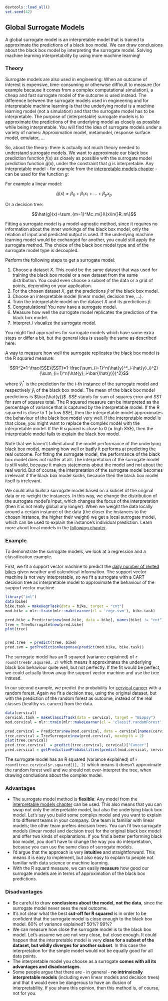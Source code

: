 ```r
devtools::load_all()
set.seed(42)
```

## Global Surrogate Models  {#global}

A global surrogate model is an interpretable model that is trained to approximate the predictions of a black box model. We can draw conclusions about the black box model by interpreting the surrogate model. Solving machine learning interpretability by using more machine learning!


### Theory

<!-- origins -->
Surrogate models are also used in engineering:
When an outcome of interest is expensive, time-consuming or otherwise difficult to measure (for example because it comes from a complex computational simulation), a cheap and fast surrogate model of the outcome is used instead. 
The difference between the surrogate models used in engineering and for interpretable machine learning is that the underlying model is a machine learning model (not a simulation) and that the surrogate model has to be interpretable. 
The purpose of (interpretable) surrogate models is to approximate the predictions of the underlying model as closely as possible while being interpretable.
You will find the idea of surrogate models under a variety of names:
Approximation model, metamodel, response surface model, emulator, ...

So, about the theory:  there is actually not much theory needed to understand surrogate models. 
We want to approximate our black box prediction function $\hat{f}(x)$ as closely as possible with the surrogate model prediction function $\hat{g}(x)$, under the constraint that $g$ is interpretable.
Any interpretable model - for example from the [interpretable models chapter](#simple) - can be used for the function $g$:

For example a linear model:

$$\hat{g}(x)=\beta_0+\beta_1{}x_1{}+\ldots+\beta_p{}x_p$$

Or a decision tree:

$$\hat{g}(x)=\sum_{m=1}^Mc_m{}I\{x\in{}R_m\}$$

Fitting a surrogate model is a model-agnostic method, since it requires no information about the inner workings of the black box model, only the relation of input and predicted output is used. 
If the underlying machine learning model would be exchanged for another, you could still apply the surrogate method.
The choice of the black box model type and of the surrogate model type is decoupled.


Perform the following steps to get a surrogate model:

1. Choose a dataset $X$. 
This could be the same dataset that was used for training the black box model or a new dataset from the same distribution.
You could even choose a subset of the data or a grid of points, depending on your application. 
1. For the chosen dataset $X$, get the predictions $\hat{y}$ of the black box model.
1. Choose an interpretable model (linear model, decision tree, ...).
1. Train the interpretable model on the dataset $X$ and its predictions $\hat{y}$.
1. Congratulations! You now have a surrogate model.
1. Measure how well the surrogate model replicates the prediction of the black box model.
1. Interpret / visualize the surrogate model.

You might find approaches for surrogate models which have some extra steps or differ a bit, but the general idea is usually the same as described here.

<!-- measure fit -->
A way to measure how well the surrogate replicates the black box model is the R squared measure: 

$$R^2=1-\frac{SSE}{SST}=1-\frac{\sum_{i=1}^n(\hat{y}^*_i-\hat{y}_i)^2}{\sum_{i=1}^n(\hat{y}_i-\bar{\hat{y}})^2}$$

where $\hat{y}^*_i$ is the prediction for the i-th instance of the surrogate model and respectively $\hat{y}_i$ of the black box model.
The mean of the black box model predictions is $\bar{\hat{y}}$.
$SSE$ stands for sum of squares error and $SST$ for sum of squares total. 
The R squared measure can be interpreted as the percentage of variance that is captured by the interpretable model. 
If the R squared is close to 1 (= low $SSE$), then the interpretable model approximates the behaviour of the black box model very well. 
If the interpretable model is that close, you might want to replace the complex model with the interpretable model.
If the R squared is close to 0 (= high $SSE$), then the interpretable model fails to explain the black box model.

Note that we haven't talked about the model performance of the underlying black box model, meaning how well or badly it performs at predicting the real outcome. 
For fitting the surrogate model, the performance of the black box model does not matter at all. 
The interpretation of the surrogate model is still valid, because it makes statements about the model and not about the real world.
But of course, the interpretation of the surrogate model becomes irrelevant if the black box model sucks, because then the black box model itself is irrelevant.



<!-- More ideas-->
We could also build a surrogate model based on a subset of the original data or re-weight the instances.
In this way, we change the distribution of the surrogate model's input, which changes the focus of the interpretation (then it is not really global any longer).
When we weight the data locally around a certain instance of the data (the closer the instances to the chosen instance, the higher their weight) we get a local surrogate model, which can be used to explain the instance's individual prediction.
Learn more about local models in the [following chapter](#lime).


### Example
To demonstrate the surrogate models, we look at a regression and a classification example.

First, we fit a support vector machine to predict the [daily number of rented bikes](#bike-data) given weather and calendrical information.
The support vector machine is not very interpretable, so we fit a surrogate with a CART decision tree as interpretable model to approximate the behaviour of the support vector machine.

```r
library("iml")
data(bike)
bike.task = makeRegrTask(data = bike, target = "cnt")
mod.bike = mlr::train(mlr::makeLearner(cl = 'regr.svm'), bike.task)

pred.bike = Predictor$new(mod.bike, data = bike[, names(bike) != "cnt"])
tree = TreeSurrogate$new(pred.bike) 
plot(tree)


pred.tree  = predict(tree, bike)
pred.svm = getPredictionResponse(predict(mod.bike, bike.task))
```

The surrogate model has an R squared (variance explained) of `r round(tree$r.squared, 2)` which means it approximates the underlying black box behaviour quite well, but not perfectly.
If the fit would be perfect, we could actually throw away the support vector machine and use the tree instead.

In our second example, we predict the probability for [cervical cancer](#cervical) with a random forest.
Again we fit a decision tree, using the original dataset, but with the prediction of the random forest as outcome, instead of the real classes (healthy vs. cancer) from the data.

```r
data(cervical)
cervical.task = makeClassifTask(data = cervical, target = "Biopsy")
mod.cervical = mlr::train(mlr::makeLearner(cl = 'classif.randomForest', predict.type = "prob"), cervical.task)

pred.cervical = Predictor$new(mod.cervical, data = cervical[names(cervical) != "Biopsy"], type = "prob")
tree.cervical = TreeSurrogate$new(pred.cervical, maxdepth = 2) 
plot(tree.cervical)
pred.tree.cervical  = predict(tree.cervical, cervical)["Cancer"]
pred.cervical = getPredictionProbabilities(predict(mod.cervical, cervical.task))
```

The surrogate model has an R squared (variance explained) of `r round(tree.cervical$r.squared[1], 2)` which means it doesn't approximate the  random forest well and we should not over-interpret the tree, when drawing conclusions about the complex model.

### Advantages 
- The surrogate model method is **flexible**: Any model from the [interpretable models chapter](#simple) can be used.
This also means that you can swap not only the interpretable model, but also the underlying black box model.
Let's say you build some complex model and you want to explain it to different teams in your company.
One team is familiar with linear models; the other team prefers decision trees.
You can fit two surrogate models (linear model and decision tree) for the original black box model and offer two kinds of explanations.
If you find a better performing black box model, you don't have to change the way you do interpretation, because you can use the same class of surrogate models.
- I'd argue that the approach is very **intuitive** and straightforward.
This means it is easy to implement, but also easy to explain to people not familiar with data science or machine learning.
- With the R squard measure, we can easily **measure** how good our surrogate models are in terms of approximation of the black box predictions. 

### Disadvantages
- Be careful to draw **conclusions about the model, not the data**, since the surrogate model never sees the real outcome.
- It's not clear what the best **cut-off for R squared** is in order to be confident that the surrogate model is close enough to the black box model.
80% of variance explained? 50%? 99%?
- We can measure how close the surrogate model is to the black box model. 
Let's assume we are not very close, but close enough. 
It could happen that the interpretable model is very **close for a subset of the dataset, but wildly diverges for another subset**. 
In this case the interpretation for the simple model would not be equally good for all data points.
- The interpretable model you choose as a surrogate **comes with all its advantages and disadvantages**. 
- Some people argue that there are - in general - **no intrinsically interpretable models** (including even linear models and decision trees) and that it would even be dangerous to have an illusion of interpretability. 
If you share this opinion, then this method is, of course, not for you.
